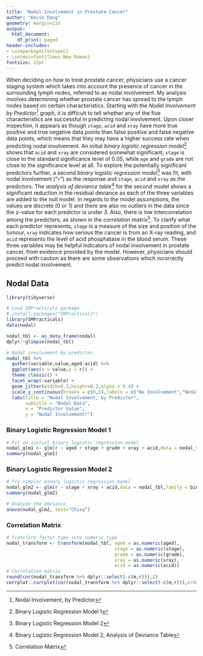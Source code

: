 ---
title: "Nodal Involvement in Prostate Cancer"
author: "Kevin Dang"
geometry: margin=1in
output:
  html_document:
    df_print: paged
header-includes:
- \usepackage{fontspec}
- \setmainfont{Times New Roman}
fontsize: 12pt
---

When deciding on how to treat prostate cancer, physicians use a cancer staging system which takes into account the presence of cancer in the surrounding lymph nodes, referred to as nodal involvement. My analysis involves determining whether prostate cancer has spread to the lymph nodes based on certain characteristics. 
Starting with the *Nodal Involvement by Predictor*[^1] graph, it is difficult to tell whether any of the five characteristics are successful in predicting nodal involvement. Upon closer inspection, it appears as though `stage`, `acid` and `xray` have more true positive and true negative data points than false positive and false negative data points, which means that they may have a higher success rate when predicting nodal involvement.
An initial *binary logistic regression model*[^2] shows that `acid` and `xray` are considered somewhat significant, `stage` is close to the standard significance level of 0.05, while `age` and `grade` are not close to the significance level at all. 
To explore the potentially significant predictors further, a second *binary logistic regression model*[^3] was fit, with nodal involvement ("`r`") as the response and `stage`, `acid` and `xray` as the predictors. The *analysis of deviance table*[^4] for the second model shows a significant reduction in the residual deviance as each of the three variables are added to the null model.
In regards to the model assumptions, the values are discrete (0 or 1) and there are also no outliers in the data since the z-value for each predictor is under 3. Also, there is low intercorrelation among the predictors, as shown in the *correlation matrix*[^5].
To clarify what each predictor represents, `stage` is a measure of the size and position of the tumour, `xray` indicates how serious the cancer is from an X-ray reading, and `acid` represents the level of acid phosphatase in the blood serum. These three variables may be helpful indicators of nodal involvement in prostate cancer, from evidence provided by the model. However, physicians should proceed with caution as there are some observations which incorrectly predict nodal involvement.

[^1]: Nodal Involvement, by Predictor
[^2]: Binary Logistic Regression Model 1
[^3]: Binary Logistic Regression Model 2
[^4]: Binary Logistic Regression Model 2, Analysis of Deviance Table
[^5]: Correlation Matrix


## Nodal Data
```{r nodal-1, message=FALSE, warning=FALSE}
library(tidyverse)

# Load SMPracticals package
# install.packages("SMPracticals")
library(SMPracticals)
data(nodal)

nodal_tbl <- as_data_frame(nodal)
dplyr::glimpse(nodal_tbl)

# Nodal involvement by predictor
nodal_tbl %>%
  gather(variable,value,aged:acid) %>%
  ggplot(aes(x = value,y = r)) +
  theme_classic() +
  facet_wrap(~variable) +
  geom_jitter(width=0.3,height=0.3,alpha = 0.4) +
  scale_y_continuous(breaks = c(0,1),labels = c("No Involvement","Nodal Involvement")) +
  labs(title = "Nodal Involvement, by Predictor",
       subtitle = "Nodal Data",
       x = "Predictor Value",
       y = "Nodal Involvement?")

```

### Binary Logistic Regression Model 1
```{r nodal-2, message=FALSE, warning=FALSE}

# Fit an initial binary logistic regression model
nodal_glm1 <- glm(r ~ aged + stage + grade + xray + acid,data = nodal_tbl,family = binomial)
summary(nodal_glm1)

```

### Binary Logistic Regression Model 2
```{r nodal-3, message=FALSE, warning=FALSE}

# Try simpler binary logistic regression model
nodal_glm2 <- glm(r ~ stage + xray + acid,data = nodal_tbl,family = binomial)
summary(nodal_glm2)

# Analyze the deviance
anova(nodal_glm2, test="Chisq")

```

### Correlation Matrix
```{r, nodal-4, message=FALSE, warning=FALSE}

# Transform factor type into numeric type
nodal_transform <- transform(nodal_tbl, aged = as.numeric(aged),
                                        stage = as.numeric(stage),
                                        grade = as.numeric(grade),
                                        xray = as.numeric(xray),
                                        acid = as.numeric(acid))
# Correlation matrix
round(cor(nodal_transform %>% dplyr::select(-c(m,r))),2)
corrplot::corrplot(cor(nodal_transform %>% dplyr::select(-c(m,r))),order="AOE")

```


